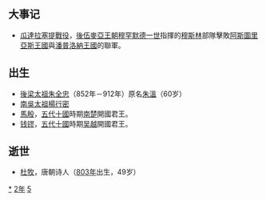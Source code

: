 {{Unreferenced|time=2021-06-12T06:02:11+00:00}}
{{yearTOC|852|唐'''[[大中|大中]]六年'''；南诏'''[[天启_(南诏)|天启]]十三年'''；日本'''[[仁壽_(日本)|仁壽]]二年'''；渤海国'''[[咸和_(渤海)|咸和]]二十二年'''}}

== 大事记 ==
*[[瓜達拉塞提戰役|瓜達拉塞提戰役]]，[[後倭馬亞王朝|後伍麥亞王朝]][[穆罕默德一世_(哥多華)|穆罕默德一世]]指揮的[[穆斯林|穆斯林]]部隊擊敗[[阿斯圖里亞斯王國|阿斯圖里亞斯王國]]與[[潘普洛納王國|潘普洛納王國]]的聯軍。

== 出生 ==
* [[後梁太祖|後梁太祖]][[朱全忠|朱全忠]]（852年－912年）原名[[朱溫|朱溫]]（60岁）
* [[南吳太祖|南吳太祖]][[楊行密|楊行密]]
* [[馬殷|馬殷]]，[[五代十國|五代十國]]時期[[南楚|南楚]]開國君王。
* [[钱镠|钱镠]]，[[五代十國|五代十國]]時期[[吴越国|吴越]]開國君王。

== 逝世 ==
{{Wikisource year mention}}
*[[杜牧|杜牧]]，唐朝诗人（[[803年|803年]]出生，49岁）

[[Category:852年|*]]
[[Category:850年代|2年]]
[[Category:9世纪各年|5]]